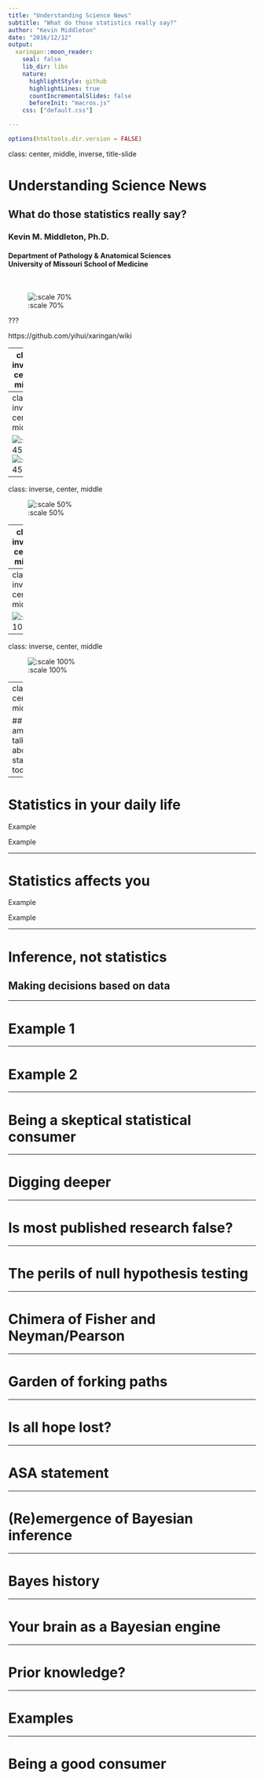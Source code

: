 ```yaml
---
title: "Understanding Science News"
subtitle: "What do those statistics really say?"
author: "Kevin Middleton"
date: "2016/12/12"
output:
  xaringan::moon_reader:
    seal: false
    lib_dir: libs
    nature:
      highlightStyle: github
      highlightLines: true
      countIncrementalSlides: false
      beforeInit: "macros.js"
    css: ["default.css"]

---
```


```r
options(htmltools.dir.version = FALSE)
```

class: center, middle, inverse, title-slide

# Understanding Science News

## What do those statistics really say?

### Kevin M. Middleton, Ph.D.

#### Department of Pathology & Anatomical Sciences<br>University of Missouri School of Medicine

<br>

![:scale 70%](images/IA_Trex_logo.png)

???

https://github.com/yihui/xaringan/wiki

---
class: inverse, center, middle

background-image: url(images/GL_Cyclotosaur.jpg)
background-size: contain

---
class: inverse, center, middle

![:scale 45%](images/Pteropus.jpg)
![:scale 45%](images/Bat_Flying.jpg)

---
class: inverse, center, middle

![:scale 50%](images/CBA.jpg)

---
class: inverse, center, middle

![:scale 45%](images/C57.jpg)
![:scale 45%](images/Mouse_Bone_Comparison.png)

---
class: inverse, center, middle

![:scale 100%](images/Pedigree.jpg)

---
class: inverse, center, middle

![:scale 100%](images/Anatomy.png)

---
class: center, middle

## Why am I talking about statistics today?

---

# Statistics in your daily life

Example

Example

---

# Statistics affects you

Example

Example

---

# Inference, not statistics

## Making decisions based on data

---

# Example 1

---

# Example 2

---

# Being a skeptical statistical consumer

---

# Digging deeper

---

# Is most published research false?

---

# The perils of null hypothesis testing

---

# Chimera of Fisher and Neyman/Pearson

---

# Garden of forking paths

---

# Is all hope lost?

---

# ASA statement

---

# (Re)emergence of Bayesian inference

---

# Bayes history

---

# Your brain as a Bayesian engine

---

# Prior knowledge?

---

# Examples

---

# Being a good consumer
